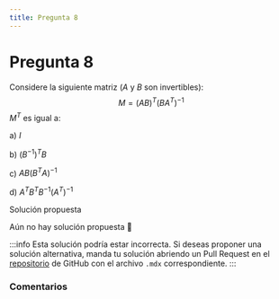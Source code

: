 ```yaml
---
title: Pregunta 8
---
```



# Pregunta 8

Considere la siguiente matriz ($A$ y $B$ son invertibles):
$$
M=(A B)^T\left(B A^T\right)^{-1}
$$
$M^T$ es igual a:

a) $I$

b) $\left(B^{-1}\right)^T B$

c) $A B\left(B^T A\right)^{-1}$

d) $A^T B^T B^{-1}\left(A^T\right)^{-1}$

<MDXDetails>
<summary>Solución propuesta</summary>

Aún no hay solución propuesta 🥲

:::info
Esta solución podría estar incorrecta. Si deseas proponer una solución alternativa, manda tu solución abriendo
un Pull Request en el [repositorio](https://github.com/crow-rojas/apuntes-fundamentals/pulls) de GitHub con el archivo
`.mdx` correspondiente.
:::

</MDXDetails>

### Comentarios

<Disqus
  url="https://crow-rojas.github.io/apuntes-fundamentals/docs/mathematics/linear-algebra/exercises/2023-2/p08"
  identifier="docs/mathematics/linear-algebra/exercises/2023-2/p08"
  title="2023-2 Álgebra Lineal - Pregunta 08"
/>
